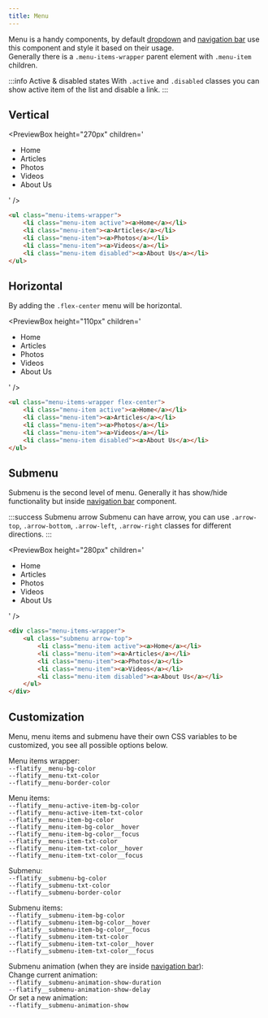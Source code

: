 ```yaml
---
title: Menu
---
```



Menu is a handy components, by default [dropdown](/docs/components/dropdown) and [navigation bar](/docs/components/navbar) use this component and style it based on their usage.  
Generally there is a `.menu-items-wrapper` parent element with `.menu-item` children.

:::info Active & disabled states
With `.active` and `.disabled` classes you can show active item of the list and disable a link.
:::

## Vertical

<PreviewBox
	height="270px"
	children='
<!DOCTYPE html>
<html lang="en">
	<head>
		<meta charset="UTF-8" />
		<meta http-equiv="X-UA-Compatible" content="IE=edge" />
		<meta name="viewport" content="width=device-width, initial-scale=1.0" />
		<link rel="stylesheet" href="https://raw.githack.com/amir2mi/FlatifyCSS/master/dist/css/flatify-min.css" />
		<title>Menu</title>
	</head>
	<body>
		<ul class="menu-items-wrapper">
			<li class="menu-item active"><a>Home</a></li>
			<li class="menu-item"><a>Articles</a></li>
			<li class="menu-item"><a>Photos</a></li>
			<li class="menu-item"><a>Videos</a></li>
			<li class="menu-item disabled"><a>About Us</a></li>
		</ul>
	</body>
</html>
'
/>

```html title="index.html"
<ul class="menu-items-wrapper">
	<li class="menu-item active"><a>Home</a></li>
	<li class="menu-item"><a>Articles</a></li>
	<li class="menu-item"><a>Photos</a></li>
	<li class="menu-item"><a>Videos</a></li>
	<li class="menu-item disabled"><a>About Us</a></li>
</ul>
```

## Horizontal

By adding the `.flex-center` menu will be horizontal.

<PreviewBox
	height="110px"
	children='
<!DOCTYPE html>
<html lang="en">
	<head>
		<meta charset="UTF-8" />
		<meta http-equiv="X-UA-Compatible" content="IE=edge" />
		<meta name="viewport" content="width=device-width, initial-scale=1.0" />
		<link rel="stylesheet" href="https://raw.githack.com/amir2mi/FlatifyCSS/master/dist/css/flatify-min.css" />
		<title>Menu</title>
	</head>
	<body>
		<ul class="menu-items-wrapper flex-center">
			<li class="menu-item active"><a>Home</a></li>
			<li class="menu-item"><a>Articles</a></li>
			<li class="menu-item"><a>Photos</a></li>
			<li class="menu-item"><a>Videos</a></li>
			<li class="menu-item disabled"><a>About Us</a></li>
		</ul>
	</body>
</html>
'
/>

```html title="index.html"
<ul class="menu-items-wrapper flex-center">
	<li class="menu-item active"><a>Home</a></li>
	<li class="menu-item"><a>Articles</a></li>
	<li class="menu-item"><a>Photos</a></li>
	<li class="menu-item"><a>Videos</a></li>
	<li class="menu-item disabled"><a>About Us</a></li>
</ul>
```

## Submenu

Submenu is the second level of menu. Generally it has show/hide functionality but inside [navigation bar](/docs/components/navbar) component.

:::success Submenu arrow
Submenu can have arrow, you can use `.arrow-top`, `.arrow-bottom`, `.arrow-left`, `.arrow-right` classes for different directions.
:::

<PreviewBox
	height="280px"
	children='
<!DOCTYPE html>
<html lang="en">
	<head>
		<meta charset="UTF-8" />
		<meta http-equiv="X-UA-Compatible" content="IE=edge" />
		<meta name="viewport" content="width=device-width, initial-scale=1.0" />
		<link rel="stylesheet" href="https://raw.githack.com/amir2mi/FlatifyCSS/master/dist/css/flatify-min.css" />
		<title>Menu</title>
	</head>
	<body>
		<div class="menu-items-wrapper">
			<ul class="submenu arrow-top">
				<li class="menu-item active"><a>Home</a></li>
				<li class="menu-item"><a>Articles</a></li>
				<li class="menu-item"><a>Photos</a></li>
				<li class="menu-item"><a>Videos</a></li>
				<li class="menu-item disabled"><a>About Us</a></li>
			</ul>
		</div>
	</body>
</html>
'
/>

```html title="index.html"
<div class="menu-items-wrapper">
	<ul class="submenu arrow-top">
		<li class="menu-item active"><a>Home</a></li>
		<li class="menu-item"><a>Articles</a></li>
		<li class="menu-item"><a>Photos</a></li>
		<li class="menu-item"><a>Videos</a></li>
		<li class="menu-item disabled"><a>About Us</a></li>
	</ul>
</div>
```

## Customization

Menu, menu items and submenu have their own CSS variables to be customized, you see all possible options below.

Menu items wrapper:  
`--flatify__menu-bg-color`  
`--flatify__menu-txt-color`  
`--flatify__menu-border-color`

Menu items:  
`--flatify__menu-active-item-bg-color`  
`--flatify__menu-active-item-txt-color`  
`--flatify__menu-item-bg-color`  
`--flatify__menu-item-bg-color__hover`  
`--flatify__menu-item-bg-color__focus`  
`--flatify__menu-item-txt-color`  
`--flatify__menu-item-txt-color__hover`  
`--flatify__menu-item-txt-color__focus`

Submenu:  
`--flatify__submenu-bg-color`  
`--flatify__submenu-txt-color`  
`--flatify__submenu-border-color`

Submenu items:  
`--flatify__submenu-item-bg-color`  
`--flatify__submenu-item-bg-color__hover`  
`--flatify__submenu-item-bg-color__focus`  
`--flatify__submenu-item-txt-color`  
`--flatify__submenu-item-txt-color__hover`  
`--flatify__submenu-item-txt-color__focus`

Submenu animation (when they are inside [navigation bar](/docs/components/navbar)):  
Change current animation:  
`--flatify__submenu-animation-show-duration`  
`--flatify__submenu-animation-show-delay`  
Or set a new animation:  
`--flatify__submenu-animation-show`
